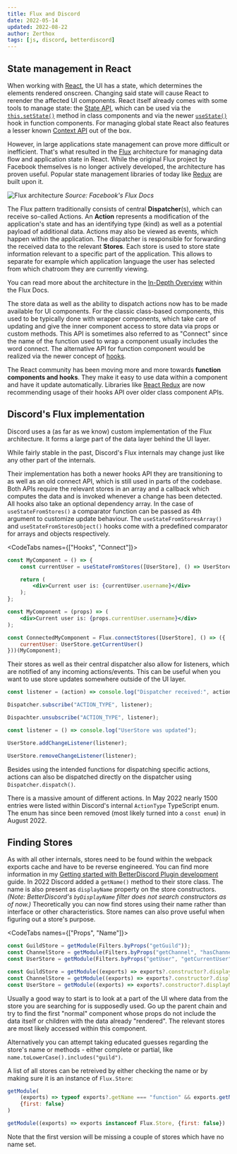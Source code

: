 ```yaml
---
title: Flux and Discord
date: 2022-05-14
updated: 2022-08-22
author: Zerthox
tags: [js, discord, betterdiscord]
---
```


## State management in React
When working with [React](https://reactjs.org), the UI has a state, which determines the elements rendered onscreen.
Changing said state will cause React to rerender the affected UI components.
React itself already comes with some tools to manage state:
the [State API](https://reactjs.org/docs/faq-state.html),
which can be used via the [`this.setState()`](https://reactjs.org/docs/react-component.html#setstate) method in class components
and via the newer [`useState()`](https://reactjs.org/docs/hooks-reference.html#usestate) hook in function components.
For managing global state React also features a lesser known [Context API](https://reactjs.org/docs/context.html) out of the box.

However, in large applications state management can prove more difficult or inefficient.
That's what resulted in the [Flux](https://facebook.github.io/flux/) architecture for managing data flow and application state in React.
While the original Flux project by Facebook themselves is no longer actively developed, the architecture has proven useful.
Popular state management libraries of today like [Redux](https://redux.js.org/) are built upon it.

![Flux architecture](https://facebook.github.io/flux/img/overview/flux-simple-f8-diagram-with-client-action-1300w.png)
*Source: Facebook's Flux Docs*

The Flux pattern traditionally consists of central **Dispatcher**(s), which can receive so-called Actions.
An **Action** represents a modification of the application's state and has an identifying type (kind) as well as a potential payload of additional data.
Actions may also be viewed as events, which happen within the application.
The dispatcher is responsible for forwarding the received data to the relevant **Stores**.
Each store is used to store state information relevant to a specific part of the application.
This allows to separate for example which application language the user has selected from which chatroom they are currently viewing.

You can read more about the architecture in the [In-Depth Overview](https://facebook.github.io/flux/docs/in-depth-overview/) within the Flux Docs.

The store data as well as the ability to dispatch actions now has to be made available for UI components.
For the classic class-based components, this used to be typically done with wrapper components,
which take care of updating and give the inner component access to store data via props or custom methods.
This API is sometimes also referred to as "Connect" since the name of the function used to wrap a component usually includes the word connect.
The alternative API for function component would be realized via the newer concept of [hooks](https://reactjs.org/docs/hooks-intro.html).

<Banner type="info">

The React community has been moving more and more towards **function components and hooks**.
They make it easy to use data within a component and have it update automatically.
Libraries like [React Redux](https://react-redux.js.org/) are now recommending usage of their hooks API over older class component APIs.

</Banner>

## Discord's Flux implementation
Discord uses a (as far as we know) custom implementation of the Flux architecture.
It forms a large part of the data layer behind the UI layer.

<Banner type="warn" bold>While fairly stable in the past, Discord's Flux internals may change just like any other part of the internals.</Banner>

Their implementation has both a newer hooks API they are transitioning to as well as an old connect API, which is still used in parts of the codebase.
Both APIs require the relevant stores in an array and a callback which computes the data and is invoked whenever a change has been detected.
All hooks also take an optional dependency array.
In the case of `useStateFromStores()` a comparator function can be passed as 4th argument to customize update behaviour.
The `useStateFromStoresArray()` and `useStateFromStoresObject()` hooks come with a predefined comparator for arrays and objects respectively.

<CodeTabs names={["Hooks", "Connect"]}>

```jsx
const MyComponent = () => {
    const currentUser = useStateFromStores([UserStore], () => UserStore.getCurrentUser());

    return (
        <div>Current user is: {currentUser.username}</div>
    );
};
```

```jsx
const MyComponent = (props) => (
    <div>Current user is: {props.currentUser.username}</div>
);

const ConnectedMyComponent = Flux.connectStores([UserStore], () => ({
    currentUser: UserStore.getCurrentUser()
}))(MyComponent);
```

</CodeTabs>

Their stores as well as their central dispatcher also allow for listeners, which are notified of any incoming actions/events.
This can be useful when you want to use store updates somewhere outside of the UI layer.

```js
const listener = (action) => console.log("Dispatcher received:", action);

Dispatcher.subscribe("ACTION_TYPE", listener);

Dispachter.unsubscribe("ACTION_TYPE", listener);
```

```js
const listener = () => console.log("UserStore was updated");

UserStore.addChangeListener(listener);

UserStore.removeChangeListener(listener);
```

Besides using the intended functions for dispatching specific actions, actions can also be dispatched directly on the dispatcher using `Dispatcher.dispatch()`.

There is a massive amount of different actions.
In May 2022 nearly 1500 entries were listed within Discord's internal `ActionType` TypeScript enum.
The enum has since been removed (most likely turned into a `const enum`) in August 2022.

## Finding Stores
As with all other internals, stores need to be found within the webpack exports cache and have to be reverse engineered.
You can find more information in my [Getting started with BetterDiscord Plugin development](../getting-started) guide.
In 2022 Discord added a `getName()` method to their store class.
The name is also present as `displayName` property on the store constructors.
*(Note: BetterDiscord's `byDisplayName` filter does not search constructors as of now.)*
Theoretically you can now find stores using their name rather than interface or other characteristics.
Store names can also prove useful when figuring out a store's purpose.

<CodeTabs names={["Props", "Name"]}>

```js
const GuildStore = getModule(Filters.byProps("getGuild"));
const ChannelStore = getModule(Filters.byProps("getChannel", "hasChannel"));
const UserStore = getModule(Filters.byProps("getUser", "getCurrentUser"));
```

```js
const GuildStore = getModule((exports) => exports?.constructor?.displayName === "GuildStore");
const ChannelStore = getModule((exports) => exports?.constructor?.displayName === "ChannelStore");
const UserStore = getModule((exports) => exports?.constructor?.displayName === "UserStore");
```

</CodeTabs>

Usually a good way to start is to look at a part of the UI where data from the store you are searching for is supposedly used.
Go up the parent chain and try to find the first "normal" component whose props do not include the data itself or children with the data already "rendered".
The relevant stores are most likely accessed within this component.

Alternatively you can attempt taking educated guesses regarding the store's name or methods - either complete or partial, like `name.toLowerCase().includes("guild")`.

A list of all stores can be retreived by either checking the name or by making sure it is an instance of `Flux.Store`:

```js
getModule(
    (exports) => typeof exports?.getName === "function" && exports.getName().endsWith("Store"),
    {first: false}
)
```

```js
getModule((exports) => exports instanceof Flux.Store, {first: false})
```

Note that the first version will be missing a couple of stores which have no name set.
